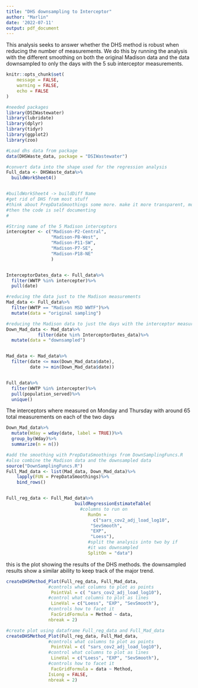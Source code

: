 ```yaml
---
title: "DHS downsampling to Interceptor"
author: "Marlin"
date: '2022-07-11'
output: pdf_document
---
```


This analysis seeks to answer whether the DHS method is robust when reducing the number of measurements. We do this by running the analysis with the different smoothing on both the original Madison data and the data downsampled to only the days with the 5 sub interceptor measurements.


```r
knitr::opts_chunk$set(
	message = FALSE,
	warning = FALSE,
	echo = FALSE
)
```

```r
#needed packages
library(DSIWastewater)
library(lubridate)
library(dplyr)
library(tidyr)
library(ggplot2)
library(zoo)
```



```r
#Load dhs data from package
data(DHSWaste_data, package = "DSIWastewater")

#convert data into the shape used for the regression analysis
Full_data <- DHSWaste_data%>%
  buildWorkSheet4()


#buildWorkSheet4 -> buildDiff Name
#get rid of DHS from most stuff
#think about PrepDataSmoothings some more. make it more transparent, more verbose
#then the code is self documenting
#
```


```r
#String name of the 5 Madison interceptors
intercepter <- c("Madison-P2-Central",
                 "Madison-P8-West",
                 "Madison-P11-SW",
                 "Madison-P7-SE",
                 "Madison-P18-NE"
                 )


InterceptorDates_data <- Full_data%>%
  filter(WWTP %in% intercepter)%>%
  pull(date)

#reducing the data just to the Madison measurements
Mad_data <- Full_data%>%
  filter(WWTP == "Madison MSD WWTF")%>%
  mutate(data = "original sampling")

#reducing the Madison data to just the days with the interceptor measurement
Down_Mad_data <- Mad_data%>%
            filter(date %in% InterceptorDates_data)%>%
  mutate(data = "downsampled")


Mad_data <- Mad_data%>%
  filter(date <= max(Down_Mad_data$date),
         date >= min(Down_Mad_data$date))


Full_data%>%
  filter(WWTP %in% intercepter)%>%
  pull(population_served)%>%
  unique()
```

The interceptors where measured on  Monday and Thursday with around 65 total measurements on each of the two days

```r
Down_Mad_data%>%
  mutate(Wday = wday(date, label = TRUE))%>%
  group_by(Wday)%>%
  summarize(n = n())
```


```r
#add the smoothing with PrepDataSmoothings from DownSamplingFuncs.R
#also combine the Madison data and the downsampled data
source("DownSamplingFuncs.R")
Full_Mad_data <- list(Mad_data, Down_Mad_data)%>%
    lapply(FUN = PrepDataSmoothings)%>%
    bind_rows()


Full_reg_data <- Full_Mad_data%>%
                          buildRegressionEstimateTable(
                            #columns to run on
                               RunOn = 
                                 c("sars_cov2_adj_load_log10",
                                "SevSmooth",
                                "EXP",
                                "Loess"),
                               #split the analysis into two by if 
                               #it was downsampled
                               SplitOn = "data")

```

this is the plot showing the results of the DHS methods. the downsampled results show a similar ability to keep track of the major trend.

```r
createDHSMethod_Plot(Full_reg_data, Full_Mad_data, 
                #controls what columns to plot as points
                 PointVal = c( "sars_cov2_adj_load_log10"),
                #control what columns to plot as lines
                 LineVal = c("Loess", "EXP", "SevSmooth"),
                #controls how to facet it
                 FacGridFormula = Method ~ data,
                nbreak = 2)

```

```r
#create plot using dataframe Full_reg_data and Full_Mad_data
createDHSMethod_Plot(Full_reg_data, Full_Mad_data, 
                #controls what columns to plot as points
                 PointVal = c( "sars_cov2_adj_load_log10"),
                #control what columns to plot as lines
                 LineVal = c("Loess", "EXP", "SevSmooth"),
                #controls how to facet it
                 FacGridFormula = data ~ Method,
                IsLong = FALSE,
                nbreak = 2)
```